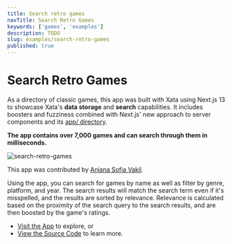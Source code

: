 ```yaml
---
title: Search retro games
navTitle: Search Retro Games
keywords: ['games', 'examples']
description: TODO
slug: examples/search-retro-games
published: true
---
```


# Search Retro Games

As a directory of classic games, this app was built with Xata using Next.js 13 to showcase Xata's **data storage** and **search** capabilities. It includes boosters and fuzziness combined with Next.js' new approach to server components and its [app/ directory](https://beta.nextjs.org/docs/app-directory-roadmap).

**The app contains over 7,000 games and can search through them in milliseconds.**

![search-retro-games](/images/docs/examples/retro-games.png)

This app was contributed by [Anjana Sofia Vakil](https://anjana.dev/).

Using the app, you can search for games by name as well as filter by genre, platform, and year. The search results will match the search term even if it's misspelled, and the results are sorted by relevance. Relevance is calculated based on the proximity of the search query to the search results, and are then boosted by the game's ratings.

- [Visit the App](https://search-retro-games.vercel.app/) to explore, or
- [View the Source Code](https://github.com/vakila/search-retro-games) to learn more.
